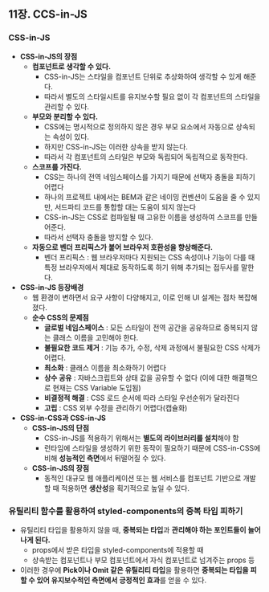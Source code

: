 ## 11장. CCS-in-JS
### CSS-in-JS

- **CSS-in-JS의 장점**
    - **컴포넌트로 생각할 수 있다.**
        - CSS-in-JS는 스타일을 컴포넌트 단위로 추상화하여 생각할 수 있게 해준다.
        - 따라서 별도의 스타일시트를 유지보수할 필요 없이 각 컴포넌트의 스타일을 관리할 수 있다.
    - **부모와 분리할 수 있다.**
        - CSS에는 명시적으로 정의하지 않은 경우 부모 요소에서 자동으로 상속되는 속성이 있다.
        - 하지만 CSS-in-JS는 이러한 상속을 받지 않는다.
        - 따라서 각 컴포넌트의 스타일은 부모와 독립되어 독립적으로 동작한다.
    - **스코프를 가진다.**
        - CSS는 하나의 전역 네임스페이스를 가지기 때문에 선택자 충돌을 피하기 어렵다
        - 하나의 프로젝트 내에서는 BEM과 같은 네이밍 컨벤션이 도움을 줄 수 있지만, 서드파티 코드를 통합할 대는 도움이 되지 않는다
        - CSS-in-JS는 CSS로 컴파일될 때 고유한 이름을 생성하여 스코프를 만들어준다.
        - 따라서 선택자 충돌을 방지할 수 있다.
    - **자동으로 벤더 프리픽스가 붙어 브라우저 호환성을 향상해준다.**
        - 벤더 프리픽스 : 웹 브라우저마다 지원되는 CSS 속성이나 기능이 다를 때 특정 브라우저에서 제대로 동작하도록 하기 위해 추가되는 접두사를 말한다.
- **CSS-in-JS 등장배경**
    - 웹 환경이 변하면서 요구 사항이 다양해지고, 이로 인해 UI 설계는 점차 복잡해졌다.
    - **순수 CSS의 문제점**
        - **글로벌 네임스페이스** : 모든 스타일이 전역 공간을 공유하므로 중복되지 않는 클래스 이름을 고민해야 한다.
        - **불필요한 코드 제거** : 기능 추가, 수정, 삭제 과정에서 불필요한 CSS 삭제가 어렵다.
        - **최소화** : 클래스 이름을 최소화하기 어렵다
        - **상수 공유** : 자바스크립트와 상태 값을 공유할 수 없다 (이에 대한 해결책으로 현재는 CSS Variable 도입됨)
        - **비결정적 해결** : CSS 로드 순서에 따라 스타일 우선순위가 달라진다
        - **고립** : CSS 외부 수정을 관리하기 어렵다(캡슐화)
- **CSS-in-CSS과 CSS-in-JS**
    - **CSS-in-JS의 단점**
        - CSS-in-JS를 적용하기 위해서는 **별도의 라이브러리를 설치**해야 함
        - 런타임에 스타일을 생성하기 위한 동작이 필요하기 때문에 CSS-in-CSS에 비해 **성능적인 측면**에서 뒤떨어질 수 있다.
    - **CSS-in-JS의 장점**
        - 동적인 대규모 웹 애플리케이션 또는 웹 서비스를 컴포넌트 기반으로 개발할 때 적용하면 **생산성**을 획기적으로 높일 수 있다.

### 유틸리티 함수를 활용하여 styled-components의 중복 타입 피하기

- 유틸리티 타입을 활용하지 않을 때, **중복되는 타입**과 **관리해야 하는 포인트들이 늘어나게 된다.**
    - props에서 받은 타입을 styled-components에 적용할 때
    - 상속받는 컴포넌트나 부모 컴포넌트에서 자식 컴포넌트로 넘겨주는 props 등
- 이러한 경우에 **Pick이나 Omit 같은 유틸리티 타입**을 활용하면 **중복되는 타입을 피할 수 있어 유지보수적인 측면에서 긍정적인 효과**를 얻을 수 있다.